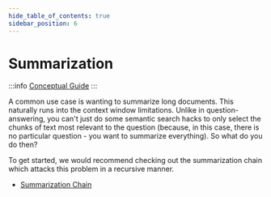 ```yaml
---
hide_table_of_contents: true
sidebar_position: 6
---
```


# Summarization

:::info
[Conceptual Guide](https://docs.langchain.com/docs/use-cases/summarization)
:::

A common use case is wanting to summarize long documents. 
This naturally runs into the context window limitations. 
Unlike in question-answering, you can't just do some semantic search hacks to only select the chunks of text most relevant to the question (because, in this case, there is no particular question - you want to summarize everything). 
So what do you do then?

To get started, we would recommend checking out the summarization chain which attacks this problem in a recursive manner.

- [Summarization Chain](../modules/chains/other_chains/summarization)

